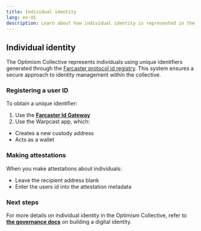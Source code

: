 ```yaml
---
title: Individual identity
lang: en-US
description: Learn about how individual identity is represented in the Optimism Collective.
---
```


## Individual identity

The Optimism Collective represents individuals using unique identifiers generated through the [Farcaster protocol id registry](https://docs.farcaster.xyz/reference/contracts/reference/id-registry). This system ensures a secure approach to identity management within the collective.

### Registering a user ID

To obtain a unique identifier:

1.  Use the **[Farcaster Id Gateway](https://docs.farcaster.xyz/reference/contracts/reference/id-gateway)**
2.  Use the Warpcast app, which:

*   Creates a new custody address
*   Acts as a wallet

### Making attestations

When you make attestations about individuals:

*   Leave the recipient address blank
*   Enter the users id into the attestation metadata

### Next steps

For more details on individual identity in the Optimism Collective, refer to **[the governance docs](https://community.optimism.io/docs/identity/project-and-individual-identity-in-the-collective/#building-a-digital-identity)** on building a digital identity.

